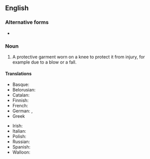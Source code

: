 {{also|kneepad|knee-pad}}

==English==

===Alternative forms===
* {{l|en|kneepad}}

===Noun===
{{wikipedia}}
{{en-noun}}

# A protective garment worn on a knee to protect it from injury, for example due to a blow or a fall.

====Translations====
{{trans-top|protection for a knee}}
* Basque: {{t-check|eu|belaunetako}}
* Belorusian: {{t|be|накаленнік|m}}
* Catalan: {{t|ca|genollera|f}}
* Finnish: {{t|fi|polvisuojus}}
* French: {{t+|fr|genouillère|f}}
* German: {{t+|de|Knieschoner|m}}, {{t|de|Knieschützer|m}}
* Greek {{t+|el|επιγονατίδα|f}}
{{trans-mid}}
* Irish: {{t-check|ga|pillín glún|f}}
* Italian: {{t|it|ginocchiello|m}}
* Polish: {{t+|pl|nakolannik|m}}
* Russian: {{t+|ru|наколе́нник|m}}
* Spanish: {{t|es|rodillera|f}}
* Walloon: {{t+|wa|djinolire|f}}
{{trans-bottom}}